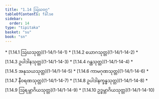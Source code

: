 ```yaml
---
title: "1.14 ဩဃဝဂ္ဂ"
tableOfContents: false
sidebar:
  order: 14
type: "tipitaka"
basket: "su"
book: "sn"
---
```



<DynamicBreadcrumb />



<TableOfContents book="sn" section="1.14">
* [1.14.1 ဩဃသုတ္တ](1-14/1-14-1)
* [1.14.2 ယောဂသုတ္တ](1-14/1-14-2)
* [1.14.3 ဥပါဒါနသုတ္တ](1-14/1-14-3)
* [1.14.4 ဂန္ထသုတ္တ](1-14/1-14-4)
* [1.14.5 အနုသယသုတ္တ](1-14/1-14-5)
* [1.14.6 ကာမဂုဏသုတ္တ](1-14/1-14-6)
* [1.14.7 နီဝရဏသုတ္တ](1-14/1-14-7)
* [1.14.8 ဥပါဒါနက္ခန္ဓသုတ္တ](1-14/1-14-8)
* [1.14.9 ဩရမ္ဘာဂိယသုတ္တ](1-14/1-14-9)
* [1.14.10 ဥဒ္ဓမ္ဘာဂိယသုတ္တ](1-14/1-14-10)
</TableOfContents>